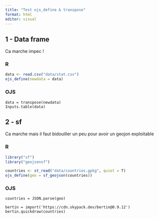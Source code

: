 ```yaml
---
title: "Test ojs_define & transpose"
format: html
editor: visual
---
```


## 1 - Data frame

 Ca marche impec !

### R

```r
data <- read.csv("data/stat.csv")
ojs_define(newdata = data)
```

### OJS

```ojs
data = transpose(newdata)
Inputs.table(data)
```

## 2 - sf 

Ca marche mais il faut bidouiller un peu pour avoir un geojon exploitable

### R

```r
library("sf")
library("geojsonsf")

countries <- st_read("data/countries.gpkg", quiet = T)
ojs_define(geo = sf_geojson(countries))

```

### OJS

```ojs
countries = JSON.parse(geo)
```

```ojs
bertin = import('https://cdn.skypack.dev/bertin@0.9.12')
bertin.quickdraw(countries)
```
